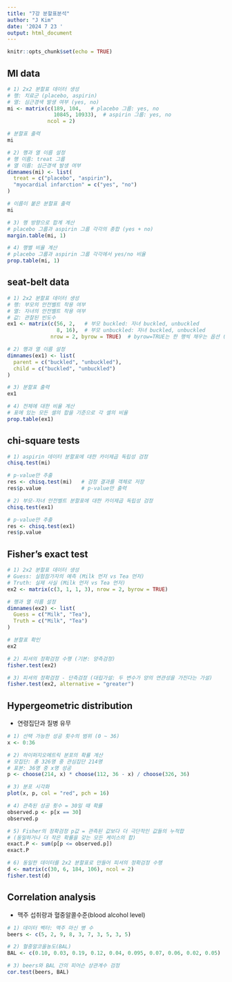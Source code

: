 ---
title: "7강 분할표분석"
author: "J Kim"
date: '2024 7 23 '
output: html_document
---

```{r setup, include=FALSE}
knitr::opts_chunk$set(echo = TRUE)
```

## MI data
```{r}
# 1) 2x2 분할표 데이터 생성
# 행: 치료군 (placebo, aspirin)
# 열: 심근경색 발생 여부 (yes, no)
mi <- matrix(c(189, 104,   # placebo 그룹: yes, no
               10845, 10933),  # aspirin 그룹: yes, no
             ncol = 2)

# 분할표 출력
mi

# 2) 행과 열 이름 설정
# 행 이름: treat 그룹
# 열 이름: 심근경색 발생 여부
dimnames(mi) <- list(
  treat = c("placebo", "aspirin"),
  "myocardial infarction" = c("yes", "no")
)

# 이름이 붙은 분할표 출력
mi

# 3) 행 방향으로 합계 계산
# placebo 그룹과 aspirin 그룹 각각의 총합 (yes + no)
margin.table(mi, 1)

# 4) 행별 비율 계산
# placebo 그룹과 aspirin 그룹 각각에서 yes/no 비율
prop.table(mi, 1)
```

## seat-belt data
```{r}
# 1) 2x2 분할표 데이터 생성
# 행: 부모의 안전벨트 착용 여부
# 열: 자녀의 안전벨트 착용 여부
# 값: 관찰된 빈도수
ex1 <- matrix(c(56, 2,   # 부모 buckled: 자녀 buckled, unbuckled
                8, 16),  # 부모 unbuckled: 자녀 buckled, unbuckled
              nrow = 2, byrow = TRUE)  # byrow=TRUE는 한 행씩 채우는 옵션 (생략 가능)

# 2) 행과 열 이름 설정
dimnames(ex1) <- list(
  parent = c("buckled", "unbuckled"),
  child = c("buckled", "unbuckled")
)

# 3) 분할표 출력
ex1

# 4) 전체에 대한 비율 계산
# 표에 있는 모든 셀의 합을 기준으로 각 셀의 비율
prop.table(ex1)
```

## chi-square tests
```{r}
# 1) aspirin 데이터 분할표에 대한 카이제곱 독립성 검정
chisq.test(mi)

# p-value만 추출
res <- chisq.test(mi)   # 검정 결과를 객체로 저장
res$p.value             # p-value만 출력

# 2) 부모-자녀 안전벨트 분할표에 대한 카이제곱 독립성 검정
chisq.test(ex1)

# p-value만 추출
res <- chisq.test(ex1)
res$p.value
```

## Fisher's exact test
```{r}
# 1) 2x2 분할표 데이터 생성
# Guess: 실험참가자의 예측 (Milk 먼저 vs Tea 먼저)
# Truth: 실제 사실 (Milk 먼저 vs Tea 먼저)
ex2 <- matrix(c(3, 1, 1, 3), nrow = 2, byrow = TRUE)

# 행과 열 이름 설정
dimnames(ex2) <- list(
  Guess = c("Milk", "Tea"),
  Truth = c("Milk", "Tea")
)

# 분할표 확인
ex2

# 2) 피셔의 정확검정 수행 (기본: 양측검정)
fisher.test(ex2)

# 3) 피셔의 정확검정 - 단측검정 (대립가설: 두 변수가 양의 연관성을 가진다는 가설)
fisher.test(ex2, alternative = "greater")
```


## Hypergeometric distribution
- 연령집단과 질병 유무
```{r}
# 1) 선택 가능한 성공 횟수의 범위 (0 ~ 36)
x <- 0:36

# 2) 하이퍼지오메트릭 분포의 확률 계산
# 모집단: 총 326명 중 관심집단 214명
# 표본: 36명 중 x명 성공
p <- choose(214, x) * choose(112, 36 - x) / choose(326, 36)

# 3) 분포 시각화
plot(x, p, col = "red", pch = 16)

# 4) 관측된 성공 횟수 = 30일 때 확률
observed.p <- p[x == 30]
observed.p

# 5) Fisher의 정확검정 p값 = 관측된 값보다 더 극단적인 값들의 누적합
# (동일하거나 더 작은 확률을 갖는 모든 케이스의 합)
exact.P <- sum(p[p <= observed.p])
exact.P

# 6) 동일한 데이터를 2x2 분할표로 만들어 피셔의 정확검정 수행
d <- matrix(c(30, 6, 184, 106), ncol = 2)
fisher.test(d)
```

## Correlation analysis
- 맥주 섭취량과 혈중알콜수준(blood alcohol level)
```{r}
# 1) 데이터 벡터: 맥주 마신 병 수
beers <- c(5, 2, 9, 8, 3, 7, 3, 5, 3, 5)

# 2) 혈중알코올농도(BAL)
BAL <- c(0.10, 0.03, 0.19, 0.12, 0.04, 0.095, 0.07, 0.06, 0.02, 0.05)

# 3) beers와 BAL 간의 피어슨 상관계수 검정
cor.test(beers, BAL)
```
